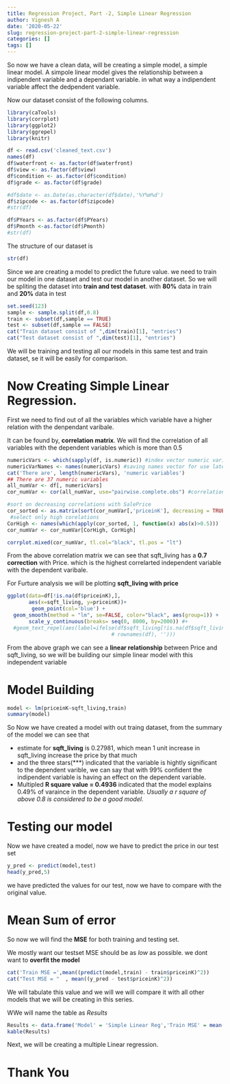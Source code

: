 ```yaml
---
title: Regression Project, Part -2, Simple Linear Regression
author: Vignesh A
date: '2020-05-22'
slug: regression-project-part-2-simple-linear-regression
categories: []
tags: []
---
```


So now we have a clean data, will be creating a simple model, a simple linear model.
A simpole linear model gives the relationship between a indipendent variable and a dependant variable. in what way a indipendent variable affect the dedpendent variable.

Now our dataset consist of the following columns.
```r
library(caTools)
library(corrplot)
library(ggplot2)
library(ggrepel)
library(knitr)
```

```r
df <- read.csv('cleaned_text.csv')
names(df)
df$waterfront <- as.factor(df$waterfront)
df$view <- as.factor(df$view)
df$condition <- as.factor(df$condition)
df$grade <- as.factor(df$grade)

#df$date <- as.Date(as.character(df$date),'%Y%m%d')
df$zipcode <- as.factor(df$zipcode)
#str(df)

df$PYears <- as.factor(df$PYears)
df$Pmonth <-as.factor(df$Pmonth)
#str(df)
```

The structure of our dataset is 
```r
str(df)
```

Since we are creating a model to predict the future value. we need to train our model in one dataset and test our model in another dataset. So we will be spliting the dataset into **train and test dataset**. with **80%** data in train and **20%** data in test 

```r
set.seed(123)
sample <- sample.split(df,0.8)
train <- subset(df,sample == TRUE)
test <- subset(df,sample == FALSE)
cat("Train dataset consist of ",dim(train)[1], "entries")
cat("Test dataset consist of ",dim(test)[1], "entries")

```
We will be training and testing all our models in this same test and train dataset, se it will be easily for comparison.

# Now Creating Simple Linear Regression.

First we need to find out of all the variables which variable have a higher relation with the denpendant varibale.

It can be found by, **correlation matrix**. We will find the correlation of all variables with the dependent variables which is more than 0.5

```r
numericVars <- which(sapply(df, is.numeric)) #index vector numeric variables
numericVarNames <- names(numericVars) #saving names vector for use later on
cat('There are', length(numericVars), 'numeric variables')
## There are 37 numeric variables
all_numVar <- df[, numericVars]
cor_numVar <- cor(all_numVar, use="pairwise.complete.obs") #correlations of all numeric variables

#sort on decreasing correlations with SalePrice
cor_sorted <- as.matrix(sort(cor_numVar[,'priceinK'], decreasing = TRUE))
 #select only high corelations
CorHigh <- names(which(apply(cor_sorted, 1, function(x) abs(x)>0.5)))
cor_numVar <- cor_numVar[CorHigh, CorHigh]

corrplot.mixed(cor_numVar, tl.col="black", tl.pos = "lt")

```

From the above correlation matrix we can see that sqft_living has a **0.7 correction** with Price. which is the highest correlarted independent variable with the dependent varibale.
       
       
For Furture analysis we will be plotting **sqft_living with price**
```r
ggplot(data=df[!is.na(df$priceinK),], 
       aes(x=sqft_living, y=priceinK))+
        geom_point(col='blue') + 
  geom_smooth(method = "lm", se=FALSE, color="black", aes(group=1)) +
       scale_y_continuous(breaks= seq(0, 8000, by=2000)) #+ 
  #geom_text_repel(aes(label=ifelse(df$sqft_living[!is.na(df$sqft_living)]>12500,
                                  # rownames(df), '')))
```

From the above graph we can see a **linear relationship** between Price and sqft_living, so we will be building our simple linear model with this independent variable

# **Model Building**

```r
model <- lm(priceinK~sqft_living,train)
summary(model)
```

So Now we have created a model with out traing dataset, from the summary of the model we can see that

* estimate for **sqft_living** is 0.27981, which mean 1 unit increase in sqft_living increase the price by that much
* and the three stars(***)  indicated that the variable is hightly significant to the dependent varible, we can say that with 99% confident the indipendent variable is having an effect on the dependent variable.
* Multipled **R square value = 0.4936** indicated that the model explains 0.49% of varaince in the dependent variable. *Usually a r square of above 0.8 is considered to be a good model.*


# Testing our model
 Now we have created a model, now we have to predict the price in our test set
 
```r
y_pred <- predict(model,test)
head(y_pred,5)
```

we have predicted the values for our test, now we have to compare with the original value.

# Mean Sum of error

So now we will find the **MSE** for both training and testing set.

We mostly want our testset MSE should be as *low* as possible. we dont want to **overfit the model**

```r
cat('Train MSE =',mean((predict(model,train) - train$priceinK)^2))
cat("Test MSE = "  , mean((y_pred - test$priceinK)^2))

```

We will tabulate this value and we will we will compare it with all other models that we will be creating in this series.  

WWe will name the table as *Results*

```r
Results <- data.frame('Model' = 'Simple Linear Reg','Train MSE' = mean((predict(model,train) - train$priceinK)^2) , 'Test MSE' = mean((y_pred - test$priceinK)^2))
kable(Results)
```

Next, we will be creating a multiple Linear regression.

# Thank You

